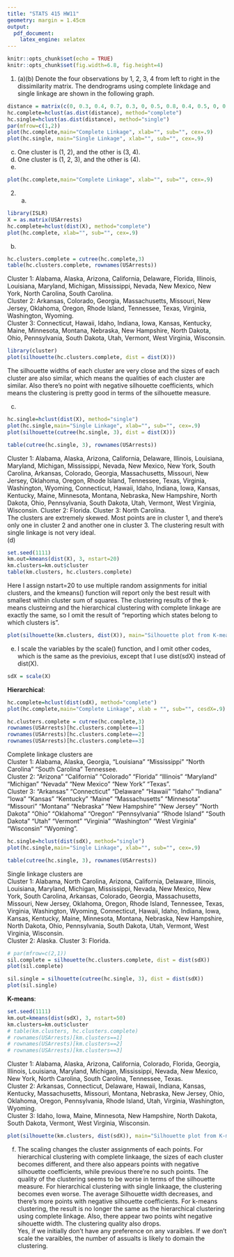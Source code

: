 ```yaml
---
title: "STATS 415 HW11"
geometry: margin = 1.45cm
output:
  pdf_document: 
    latex_engine: xelatex
---
```

\begin{center}
Wenfei Yan (wenfeiy). GSI: April Cho.
\end{center}

```r
knitr::opts_chunk$set(echo = TRUE)
knitr::opts_chunk$set(fig.width=6.8, fig.height=4) 
```

1. (a)(b) Denote the four observations by 1, 2, 3, 4 from left to right in the dissimilarity matrix. The dendrograms using complete linkdage and single linkage are shown in the following graph.
```r
distance = matrix(c(0, 0.3, 0.4, 0.7, 0.3, 0, 0.5, 0.8, 0.4, 0.5, 0, 0.45, 0.7, 0.8, 0.45, 0), nrow = 4)
hc.complete=hclust(as.dist(distance), method="complete")
hc.single=hclust(as.dist(distance), method="single")
par(mfrow=c(1,2))
plot(hc.complete,main="Complete Linkage", xlab="", sub="", cex=.9)
plot(hc.single, main="Single Linkage", xlab="", sub="", cex=.9)
```

(c) One cluster is (1, 2), and the other is (3, 4).
(d) One cluster is (1, 2, 3), and the other is (4).
(e)
```r
plot(hc.complete,main="Complete Linkage", xlab="", sub="", cex=.9)
```

2. (a)
```r
library(ISLR)
X = as.matrix(USArrests)
hc.complete=hclust(dist(X), method="complete")
plot(hc.complete, xlab="", sub="", cex=.9)
```

(b)
```r
hc.clusters.complete = cutree(hc.complete,3)
table(hc.clusters.complete, rownames(USArrests))
```
Cluster 1:  Alabama, Alaska, Arizona, California, Delaware, Florida, Illinois, Louisiana, Maryland, Michigan, Mississippi, Nevada, New Mexico, New York, North Carolina, South Carolina.  
Cluster 2:  Arkansas, Colorado, Georgia, Massachusetts, Missouri, New Jersey, Oklahoma, Oregon, Rhode Island, Tennessee, Texas, Virginia, Washington, Wyoming.  
Cluster 3:  Connecticut, Hawaii, Idaho, Indiana, Iowa, Kansas, Kentucky, Maine, Minnesota, Montana, Nebraska, New Hampshire, North Dakota, Ohio, Pennsylvania, South Dakota, Utah, Vermont, West Virginia, Wisconsin. 
```r
library(cluster)
plot(silhouette(hc.clusters.complete, dist = dist(X)))
```

The silhouette widths of each cluster are very close and the sizes of each cluster are also similar, which means the qualities of each cluster are similar. Also there's no point with negative silhouette coefficients, which means the clustering is pretty good in terms of the silhouette measure. 

(c)
```r
hc.single=hclust(dist(X), method="single")
plot(hc.single,main="Single Linkage", xlab="", sub="", cex=.9)
plot(silhouette(cutree(hc.single, 3), dist = dist(X)))
```
```r
table(cutree(hc.single, 3), rownames(USArrests))
```
Cluster 1:  Alabama, Alaska, Arizona, California, Delaware, Illinois, Louisiana, Maryland, Michigan, Mississippi, Nevada, New Mexico, New York, South Carolina, Arkansas, Colorado, Georgia, Massachusetts, Missouri, New Jersey, Oklahoma, Oregon, Rhode Island, Tennessee, Texas, Virginia, Washington, Wyoming, Connecticut, Hawaii, Idaho, Indiana, Iowa, Kansas, Kentucky, Maine, Minnesota, Montana, Nebraska, New Hampshire, North Dakota, Ohio, Pennsylvania, South Dakota, Utah, Vermont, West Virginia, Wisconsin. 
Cluster 2: Florida. 
Cluster 3: North Carolina.  
The clusters are extremely skewed. Most points are in cluster 1, and there's only one in cluster 2 and another one in cluster 3. The clustering result with single linkage is not very ideal.  
(d)
```r
set.seed(1111)
km.out=kmeans(dist(X), 3, nstart=20)
km.clusters=km.out$cluster
table(km.clusters, hc.clusters.complete)
```
Here I assign nstart=20 to use multiple random assignments for initial clusters, and the kmeans() function will report only the best result with smallest within cluster sum of squares. The clustering results of the k-means clusteirng and the hierarchical clustering with complete linkage are exactly the same, so I omit the result of "reporting which states belong to which clusters is".
```r
plot(silhouette(km.clusters, dist(X)), main="Silhouette plot from K-means")
```

(e) I scale the variables by the scale() function, and I omit other codes, which is the same as the previoius, except that I use dist(sdX) instead of dist(X).
```r
sdX = scale(X)
```
**Hierarchical**:  
```r
hc.complete=hclust(dist(sdX), method="complete")
plot(hc.complete,main="Complete Linkage", xlab = "", sub="", cesdX=.9)
```
```r
hc.clusters.complete = cutree(hc.complete,3)
rownames(USArrests)[hc.clusters.complete==1]
rownames(USArrests)[hc.clusters.complete==2]
rownames(USArrests)[hc.clusters.complete==3]
```
Complete linkage clusters are  
Cluster 1:  Alabama, Alaska, Georgia, "Louisiana"      "Mississippi" "North Carolina" "South Carolina" Tennessee.  
Cluster 2: "Arizona"    "California" "Colorado"   "Florida"    "Illinois"   "Maryland"   "Michigan" "Nevada" "New Mexico" "New York"   "Texas".   
Cluster 3:  "Arkansas"      "Connecticut"   "Delaware"      "Hawaii"        "Idaho"         "Indiana" "Iowa"          "Kansas"        "Kentucky"      "Maine"         "Massachusetts" "Minnesota" "Missouri" "Montana"       "Nebraska"      "New Hampshire" "New Jersey"    "North Dakota" "Ohio"          "Oklahoma"      "Oregon"        "Pennsylvania"  "Rhode Island"  "South Dakota" "Utah"          "Vermont"       "Virginia" "Washington"    "West Virginia" "Wisconsin" "Wyoming".      
```r
hc.single=hclust(dist(sdX), method="single")
plot(hc.single,main="Single Linkage", xlab="", sub="", cex=.9)
```
```r
table(cutree(hc.single, 3), rownames(USArrests))
```
Single linkage clusters are  
Cluster 1:  Alabama, North Carolina, Arizona, California, Delaware, Illinois, Louisiana, Maryland, Michigan, Mississippi, Nevada, New Mexico, New York, South Carolina, Arkansas, Colorado, Georgia, Massachusetts, Missouri, New Jersey, Oklahoma, Oregon, Rhode Island, Tennessee, Texas, Virginia, Washington, Wyoming, Connecticut, Hawaii, Idaho, Indiana, Iowa, Kansas, Kentucky, Maine, Minnesota, Montana, Nebraska, New Hampshire, North Dakota, Ohio, Pennsylvania, South Dakota, Utah, Vermont, West Virginia, Wisconsin.  
Cluster 2: Alaska. Cluster 3: Florida.

```r
# par(mfrow=c(2,1))
sil.complete = silhouette(hc.clusters.complete, dist = dist(sdX))
plot(sil.complete)
```

```r
sil.single = silhouette(cutree(hc.single, 3), dist = dist(sdX))
plot(sil.single)
```

**K-means**:  
```r
set.seed(1111)
km.out=kmeans(dist(sdX), 3, nstart=50)
km.clusters=km.out$cluster
# table(km.clusters, hc.clusters.complete)
# rownames(USArrests)[km.clusters==1]
# rownames(USArrests)[km.clusters==2]
# rownames(USArrests)[km.clusters==3]
```
Cluster 1: Alabama, Alaska, Arizona, California, Colorado, Florida, Georgia, Illinois, Louisiana, Maryland, Michigan, Mississippi, Nevada, New Mexico, New York, North Carolina, South Carolina, Tennessee, Texas.   
Cluster 2: Arkansas, Connecticut, Delaware, Hawaii, Indiana, Kansas, Kentucky, Massachusetts, Missouri, Montana, Nebraska, New Jersey, Ohio, Oklahoma, Oregon, Pennsylvania, Rhode Island, Utah, Virginia, Washington, Wyoming.  
Cluster 3: Idaho, Iowa, Maine, Minnesota, New Hampshire, North Dakota, South Dakota, Vermont, West Virginia, Wisconsin.  
```r
plot(silhouette(km.clusters, dist(sdX)), main="Silhouette plot from K-means")
```

(f) 
The scaling changes the cluster assignments of each points. For hierarchical clustering with complete linkaage, the sizes of each cluster becomes different, and there also appears points with negative silhouette coefficients, while previous there're no such points. The quality of the clustering seems to be worse in terms of the silhouette measure. For hierarchical clustering with single linkaage, the clustering becomes even worse. The average Silhouette width decreases, and there's more points with negative silhouette coefficients. For k-means clustering, the result is no longer the same as the hierarchical clustering using complete linkage. Also, there appear two points wiht negative sihouette width. The clustering quality also drops.  
Yes, if we initially don't have any preference on any varaibles. If we don't scale the varaibles, the number of assualts is likely to domain the clustering.





